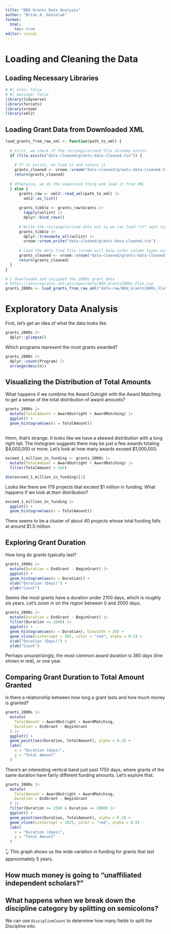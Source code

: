 ```yaml
---
title: "NEH Grants Data Analysis"
author: "Brian A. Danielak"
format: 
  html:
    toc: true
editor: visual
---
```


# Loading and Cleaning the Data

## Loading Necessary Libraries

```r
# #| echo: false
# #| message: false
library(tidyverse)
library(forcats)
library(vroom)
library(xml2)
```

## Loading Grant Data from Downloaded XML

```r
load_grants_from_raw_xml <- function(path_to_xml) {
  
  # First, we check if the rectangularized file already exists.
  if (file.exists("data-cleaned/grants-data-cleaned.tsv")) {
    
    # If it exists, we load it and return it
    grants_cleaned <- vroom::vroom("data-cleaned/grants-data-cleaned.tsv")
    return(grants_cleaned)
  
  # Otherwise, we do the expensive thing and load it from XML
  } else {
      grants_raw <- xml2::read_xml(path_to_xml) |> 
        xml2::as_list()
      
      grants_tibble <- grants_raw$Grants |> 
        lapply(unlist) |> 
        dplyr::bind_rows()
  
      # Write the rectangularized data out so we can load *it* next time
      grants_tibble |> 
        dplyr::transmute_all(unlist) |> 
        vroom::vroom_write("data-cleaned/grants-data-cleaned.tsv")
      
      # Load the data from file (vroom will help infer column types automatically on load)
      grants_cleaned <- vroom::vroom("data-cleaned/grants-data-cleaned.tsv") 
      return(grants_cleaned)
  }
}

# I downloaded and unzipped the 2000s grant data
# https://securegrants.neh.gov/open/data/NEH_Grants2000s_Flat.zip
grants_2000s <- load_grants_from_raw_xml("data-raw/NEH_Grants2000s_Flat/NEH_Grants2000s_Flat.xml")
```

# Exploratory Data Analysis

First, let's get an idea of what the data looks like.

```r
grants_2000s |> 
  dplyr::glimpse()
```

Which programs represent the most grants awarded?

```r
grants_2000s |> 
  dplyr::count(Program) |> 
  arrange(desc(n))
```

## Visualizing the Distribution of Total Amounts

What happens if we combine the Award Outright with the Award Matching to get a sense of the total distribution of award amounts?

```r
grants_2000s |> 
  mutate(TotalAmount = AwardOutright + AwardMatching) |> 
  ggplot() +
  geom_histogram(aes(x = TotalAmount))
```

## 

Hmm, that's strange.
It looks like we have a skewed distribution with a long right tail.
The histogram suggests there may be just a few awards totaling \$4,000,000 or more.
Let's look at how many awards exceed \$1,000,000.

```r
exceed_1_million_in_funding <- grants_2000s |> 
  mutate(TotalAmount = AwardOutright + AwardMatching) |> 
  filter(TotalAmount > 1e6)

dim(exceed_1_million_in_funding)[1]
```

Looks like there are 179 projects that exceed \$1 million in funding.
What happens if we look at *their* distribution?

```r
exceed_1_million_in_funding |> 
  ggplot() + 
  geom_histogram(aes(x = TotalAmount))
```

There seems to be a cluster of about 40 projects whose total funding falls at around \$1.5 million.

## Exploring Grant Duration

How long do grants typically last?

```r
grants_2000s |> 
  mutate(Duration = EndGrant - BeginGrant) |> 
  ggplot() +
  geom_histogram(aes(x = Duration)) +
  xlab("Duration (Days)") + 
  ylab("Count")
```

Seems like most grants have a duration under 2100 days, which is roughly six years.
Let's zoom in on the region between 0 and 2000 days.

```r
grants_2000s |> 
  mutate(Duration = EndGrant - BeginGrant) |> 
  filter(Duration <= 2000) |> 
  ggplot() +
  geom_histogram(aes(x = Duration), binwidth = 20) +
  geom_vline(xintercept = 365, color = "red", alpha = 0.5) +
  xlab("Duration (Days)") + 
  ylab("Count")
```

Perhaps unsurprisingly, the most common award duration is 365 days (line shown in red), or one year.

## Comparing Grant Duration to Total Amount Granted

Is there a relationship between how long a grant lasts and how much money is granted?

```r
grants_2000s |> 
  mutate(
    TotalAmount = AwardOutright + AwardMatching,
    Duration = EndGrant - BeginGrant
  ) |> 
  ggplot() +
  geom_point(aes(Duration, TotalAmount), alpha = 0.2) + 
  labs(
    x = "Duration (days)",
    y = "Total Amount"
  )
```

There's an interesting vertical band just past 1750 days, where grants of the same duration have fairly different funding amounts.
Let's explore that.

```r
grants_2000s |> 
  mutate(
    TotalAmount = AwardOutright + AwardMatching,
    Duration = EndGrant - BeginGrant
  ) |> 
  filter(Duration >= 1500 & Duration <= 2000) |> 
  ggplot() +
  geom_point(aes(Duration, TotalAmount), alpha = 0.2) + 
  geom_vline(xintercept = 1825, color = "red", alpha = 0.5)
  labs(
    x = "Duration (days)",
    y = "Total Amount"
  )
```

👆 This graph shows us the wide variation in funding for grants that last approximately 5 years.

## How much money is going to "unaffiliated independent scholars?"

## What happens when we break down the discipline category by splitting on semicolons?

We can use `DisciplineCount` to determine how many fields to split the Discipline into.

